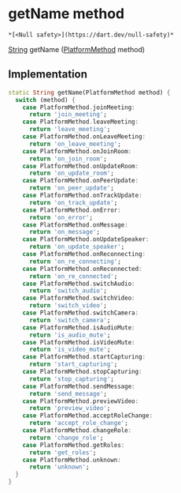 # getName method

    *[<Null safety>](https://dart.dev/null-safety)*

[String](https://api.flutter.dev/flutter/dart-core/String-class.html) getName
([PlatformMethod](../../hmssdk_flutter/PlatformMethod-class) method)

## Implementation

```dart
static String getName(PlatformMethod method) {
  switch (method) {
    case PlatformMethod.joinMeeting:
      return 'join_meeting';
    case PlatformMethod.leaveMeeting:
      return 'leave_meeting';
    case PlatformMethod.onLeaveMeeting:
      return 'on_leave_meeting';
    case PlatformMethod.onJoinRoom:
      return 'on_join_room';
    case PlatformMethod.onUpdateRoom:
      return 'on_update_room';
    case PlatformMethod.onPeerUpdate:
      return 'on_peer_update';
    case PlatformMethod.onTrackUpdate:
      return 'on_track_update';
    case PlatformMethod.onError:
      return 'on_error';
    case PlatformMethod.onMessage:
      return 'on_message';
    case PlatformMethod.onUpdateSpeaker:
      return 'on_update_speaker';
    case PlatformMethod.onReconnecting:
      return 'on_re_connecting';
    case PlatformMethod.onReconnected:
      return 'on_re_connected';
    case PlatformMethod.switchAudio:
      return 'switch_audio';
    case PlatformMethod.switchVideo:
      return 'switch_video';
    case PlatformMethod.switchCamera:
      return 'switch_camera';
    case PlatformMethod.isAudioMute:
      return 'is_audio_mute';
    case PlatformMethod.isVideoMute:
      return 'is_video_mute';
    case PlatformMethod.startCapturing:
      return 'start_capturing';
    case PlatformMethod.stopCapturing:
      return 'stop_capturing';
    case PlatformMethod.sendMessage:
      return 'send_message';
    case PlatformMethod.previewVideo:
      return 'preview_video';
    case PlatformMethod.acceptRoleChange:
      return 'accept_role_change';
    case PlatformMethod.changeRole:
      return 'change_role';
    case PlatformMethod.getRoles:
      return 'get_roles';
    case PlatformMethod.unknown:
      return 'unknown';
  }
}
```

